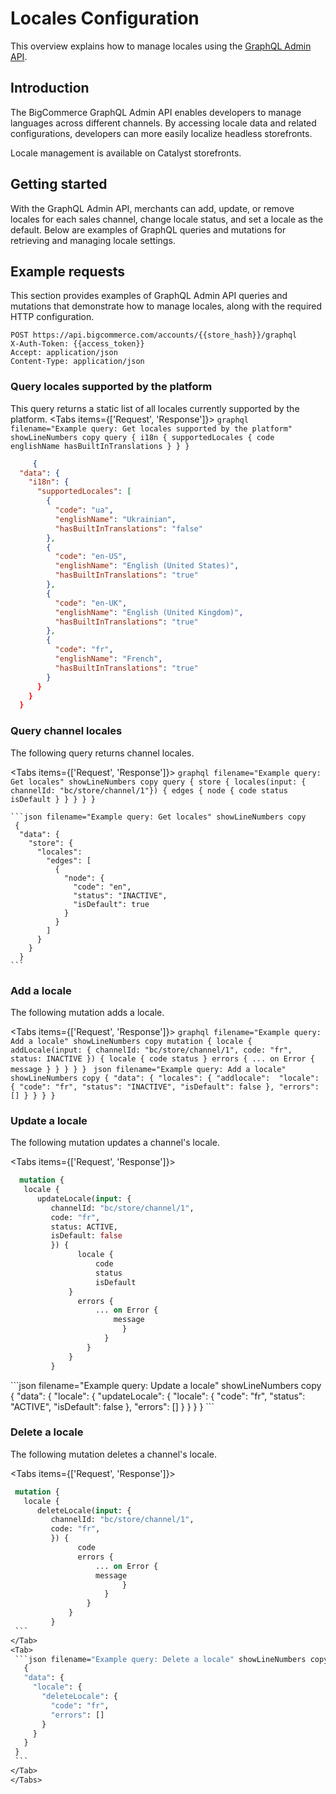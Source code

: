 # Locales Configuration

This overview explains how to manage locales using the [GraphQL Admin API](/docs/graphql-admin).

## Introduction

The BigCommerce GraphQL Admin API enables developers to manage languages across different channels. By accessing locale data and related configurations, developers can more easily localize headless storefronts. 

<Callout type="info">
Locale management is available on Catalyst storefronts.
</Callout>

## Getting started

With the GraphQL Admin API, merchants can add, update, or remove locales for each sales channel, change locale status, and set a locale as the default. Below are examples of GraphQL queries and mutations for retrieving and managing locale settings.

## Example requests
This section provides examples of GraphQL Admin API queries and mutations that demonstrate how to manage locales, along with the required HTTP configuration.

```http filename="GraphQL Admin API HTTP configuration" showLineNumbers copy
POST https://api.bigcommerce.com/accounts/{{store_hash}}/graphql
X-Auth-Token: {{access_token}}
Accept: application/json
Content-Type: application/json
```

### Query locales supported by the platform

This query returns a static list of all locales currently supported by the platform.
<Tabs items={['Request', 'Response']}>
  <Tab>
    ```graphql filename="Example query: Get locales supported by the platform" showLineNumbers copy
    query {
      i18n {
        supportedLocales {
          code
          englishName
          hasBuiltInTranslations
          }
        }
      }
    ```
  </Tab>
<Tab>
```json filename="Example query: Get locales supported by the platform" showLineNumbers copy
     {
  "data": {
    "i18n": {
      "supportedLocales": [
        {
          "code": "ua",
          "englishName": "Ukrainian",
          "hasBuiltInTranslations": "false"
        },
        {
          "code": "en-US",
          "englishName": "English (United States)",
          "hasBuiltInTranslations": "true"
        },
        {
          "code": "en-UK",
          "englishName": "English (United Kingdom)",
          "hasBuiltInTranslations": "true"
        },
        {
          "code": "fr",
          "englishName": "French",
          "hasBuiltInTranslations": "true"
        }
      }
    }
  }
```
</Tab>
</Tabs>

### Query channel locales

The following query returns channel locales. 

<Tabs items={['Request', 'Response']}>
  <Tab>
    ```graphql filename="Example query: Get locales" showLineNumbers copy
    query {
      store {
        locales(input: { channelId: "bc/store/channel/1"}) {
          edges {
            node {
              code
              status
              isDefault
            }
          }
        }
      }
    }
    ```
  </Tab>
  <Tab>

    ```json filename="Example query: Get locales" showLineNumbers copy
     {
      "data": {
        "store": {
          "locales": 
            "edges": [
              {
                "node": {
                  "code": "en",
                  "status": "INACTIVE",
                  "isDefault": true
                }
              }
            ]
          }
        }
      }
    ```
  </Tab>
</Tabs>

### Add a locale

The following mutation adds a locale. 

<Tabs items={['Request', 'Response']}>
  <Tab>
    ```graphql filename="Example query: Add a locale" showLineNumbers copy
    mutation {
      locale {
         addLocale(input: {
            channelId: "bc/store/channel/1",
            code: "fr",
            status: INACTIVE
            }) {
                  locale {
                      code
                      status
                }
                  errors {
                      ... on Error {
                      message
                            }
                        }
                    }
                }
            }
    ```
  </Tab>
   <Tab>
    ```json filename="Example query: Add a locale" showLineNumbers copy
     {
      "data": {
        "locales": {
          "addlocale": 
            "locale": {
              "code": "fr",
              "status": "INACTIVE",
              "isDefault": false
              },
            "errors": []
          }
        }
      }
    }
    ```
  </Tab>
</Tabs>

### Update a locale

The following mutation updates a channel's locale. 

<Tabs items={['Request', 'Response']}>
  <Tab>
   ```graphql filename="Example query: Update a locale" showLineNumbers copy
     mutation {
      locale {
         updateLocale(input: {
            channelId: "bc/store/channel/1",
            code: "fr",
            status: ACTIVE,
            isDefault: false
            }) {
                  locale {
                      code
                      status
                      isDefault
                }
                  errors {
                      ... on Error {
                          message
                            }
                        }
                    }
                }
            }
   ```
  </Tab>
  <Tab>
    ```json filename="Example query: Update a locale" showLineNumbers copy
     {
      "data": {
        "locale": {
          "updateLocale": {
            "locale": {
              "code": "fr",
              "status": "ACTIVE",
              "isDefault": false
              },
            "errors": []
          }
        }
      }
    }
    ```
  </Tab>
</Tabs>

### Delete a locale

The following mutation deletes a channel's locale. 

<Tabs items={['Request', 'Response']}>
  <Tab>
   ```graphql filename="Example query: Delete a locale" showLineNumbers copy
    mutation {
      locale {
         deleteLocale(input: {
            channelId: "bc/store/channel/1",
            code: "fr",
            }) {
                  code
                  errors {
                      ... on Error {
                      message
                            }
                        }
                    }
                }
            }
    ```
  </Tab>
   <Tab>
    ```json filename="Example query: Delete a locale" showLineNumbers copy
      {
      "data": {
        "locale": {
          "deleteLocale": {
            "code": "fr",
            "errors": []
          }
        }
      }
    }
    ```
  </Tab>
</Tabs>


